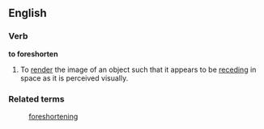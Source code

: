 ==English==
===Verb===
'''to foreshorten'''
# To [[render]] the image of an object such that it appears to be [[recede|receding]] in space as it is perceived visually.

===Related terms===
:[[foreshortening]]